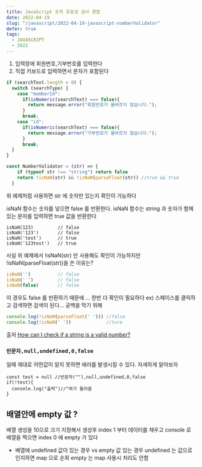 ```yaml
---
title: JavaScript 숫자 유효성 검사 경험
date: 2022-04-19
slug: "/javascript/2022-04-19-javascript-numberValidator"
defer: true
tags:
  - JAVASCRIPT
  - 2022
--- 
```



1. 입력창에 회원번호,기부번호를 입력한다
2. 직접 키보드로 입력하면서 문자가 포함된다

```javascript
if (searchText.length > 0) {
  switch (searchType) {
    case "memberId":
      if(isNumeric(searchText) === false){
        return message.error("회원번호가 올바르지 않습니다.");
      }
      break;
    case "id":
      if(isNumeric(searchText) === false){
        return message.error("기부번호가 올바르지 않습니다.");
      }
      break;
  }
}
```

```javascript
const NumberValidator = (str) => {
    if (typeof str !== "string") return false
    return !isNaN(str) && !isNaN(parseFloat(str)) //true && true
  }
```
위 예제처럼 사용하면 str 에 숫자만 있는지 확인이 가능하다

isNaN 함수는 숫자를 넣으면 false 를 반환한다. 
isNaN 함수는 string 과 숫자가 함께있는 문자를 입력하면 true 값을 반환한다

```
isNaN(123)         // false
isNaN('123')       // false
isNaN('test')      // true
isNaN('123test')   // true

```

사실 위 예제에서 !isNaN(str) 만 사용해도 확인이 가능하지만
!isNaN(parseFloat(str))을 쓴 이유는?

```javascript
isNaN('')          // false
isNaN(' ')         // false
isNaN(false)       // false
```
이 경우도 false 를 반환하기 때문에 ...
한번 더 확인이 필요하다
ex) 스페이스를 클릭하고 검색하면 검색이 된다... 공백을 막기 위해

```javascript
console.log(!isNaN(parseFloat(' '))) //false
console.log(!isNaN(' '))             //ture
```

출처
[How can I check if a string is a valid number?](https://stackoverflow.com/questions/175739/how-can-i-check-if-a-string-is-a-valid-number)


###  `빈문자,null,undefined,0,false`

일때 제대로 어떤값이 알지 못하면 에러를 발생시킬 수 있다.
자세하게 알아보자

```
const test = null //빈문자(""),null,undefined,0,false
if(!test){
  console.log("출력")//"여기 들어옴
}
```

## 배열안에 empty 값 ?
배열 생성을 10으로 크기 지정해서 생성후
index 1 부터 데이터를 채우고 console 로 배열을 찍으면
index 0 에 empty 가 있다

* 배열에 undefined 값이 있는 경우 vs empty 값 있는 경우
undefined 는 값으로 인지하면 map 으로 순회
empty 는  map 사용시  처리도 안함

